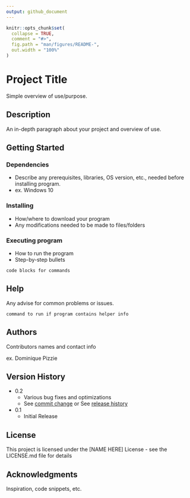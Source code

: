 ```yaml
---
output: github_document
---
```


<!-- README.md is generated from README.Rmd. Please edit that file -->

```r
knitr::opts_chunk$set(
  collapse = TRUE,
  comment = "#>",
  fig.path = "man/figures/README-",
  out.width = "100%"
)
```

# Project Title

Simple overview of use/purpose.

## Description

An in-depth paragraph about your project and overview of use.

## Getting Started

### Dependencies

* Describe any prerequisites, libraries, OS version, etc., needed before installing program.
* ex. Windows 10

### Installing

* How/where to download your program
* Any modifications needed to be made to files/folders

### Executing program

* How to run the program
* Step-by-step bullets
```
code blocks for commands
```

## Help

Any advise for common problems or issues.
```
command to run if program contains helper info
```

## Authors

Contributors names and contact info

ex. Dominique Pizzie  

## Version History

* 0.2
    * Various bug fixes and optimizations
    * See [commit change]() or See [release history]()
* 0.1
    * Initial Release

## License

This project is licensed under the [NAME HERE] License - see the LICENSE.md file for details

## Acknowledgments

Inspiration, code snippets, etc.
